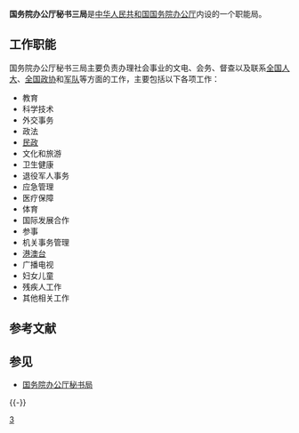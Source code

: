 {{Pathnav|中华人民共和国国务院|中华人民共和国国务院办公厅}}
{{Infobox PRCG
|机构名称=国务院办公厅秘书三局
|标志1=Red_star.svg
|标志1说明=[[s:国务院关于国家行政机关和企业事业单位社会团体印章管理的规定|1999年规定]]：[[印章|印章]][[直径|直径]]4.2厘米，中央刊[[五角星|五角星]]，由[[中华人民共和国国务院办公厅|国务院办公厅]]制发。
|职位1=局长
|人员1=
|职位2=副局长
|人员2=
|人数2=
|成立时间=
|上级机构=[[中华人民共和国国务院办公厅|中华人民共和国国务院办公厅]]
|机构类型=国务院办公厅内设职能局
|行政级别=正司局级
|组织法规=[[s:国务院办公厅主要职责内设机构和人员编制规定|国务院办公厅主要职责内设机构和人员编制规定]]
|地址1=[[北京市|北京市]]
|a=[[中共中央办公厅秘书局|中共中央办公厅秘书局]]
|b=[[国务院办公厅秘书一局|国务院办公厅秘书一局]]
|c=[[国务院办公厅秘书二局|国务院办公厅秘书二局]]
|d=[[国务院办公厅秘书四局|国务院办公厅秘书四局]]
}}

'''国务院办公厅秘书三局'''是[[中华人民共和国国务院办公厅|中华人民共和国国务院办公厅]]内设的一个职能局。

==工作职能==
国务院办公厅秘书三局主要负责办理社会事业的文电、会务、督查以及联系[[全国人民代表大会|全国人大]]、[[中国人民政治协商会议全国委员会|全国政协]]和[[中国人民解放军|军队]]等方面的工作，主要包括以下各项工作：
* 教育
* 科学技术
* 外交事务
* 政法
* [[民政|民政]]
* 文化和旅游
* 卫生健康
* 退役军人事务
* 应急管理
* 医疗保障
* 体育
* 国际发展合作
* 参事
* 机关事务管理
* [[香港|港]][[澳門|澳]][[臺灣|台]]
* 广播电视
* 妇女儿童
* 残疾人工作
* 其他相关工作

== 参考文献 ==
{{Reflist}}

== 参见 ==
* [[国务院办公厅秘书局|国务院办公厅秘书局]]

{{-}}
{{国务院/办公厅}}

[[Category:国务院办公厅秘书局|3]]

{{gov-stub}}